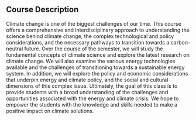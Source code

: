 ## Course Description

Climate change is one of the biggest challenges of our time. This course offers a comprehensive and interdisciplinary approach to understanding the science behind climate change, the complex technological and policy considerations, and the necessary pathways to transition towards a carbon-neutral future. Over the course of the semester, we will study the fundamental concepts of climate science and explore the latest research on climate change. We will also examine the various energy technologies available and the challenges of transitioning towards a sustainable energy system. In addition, we will explore the policy and economic considerations that underpin energy and climate policy, and the social and cultural dimensions of this complex issue. Ultimately, the goal of this class is to provide students with a broad understanding of the challenges and opportunities associated with the energy and climate crisis. We hope to empower the students with the knowledge and skills needed to make a positive impact on climate solutions.
